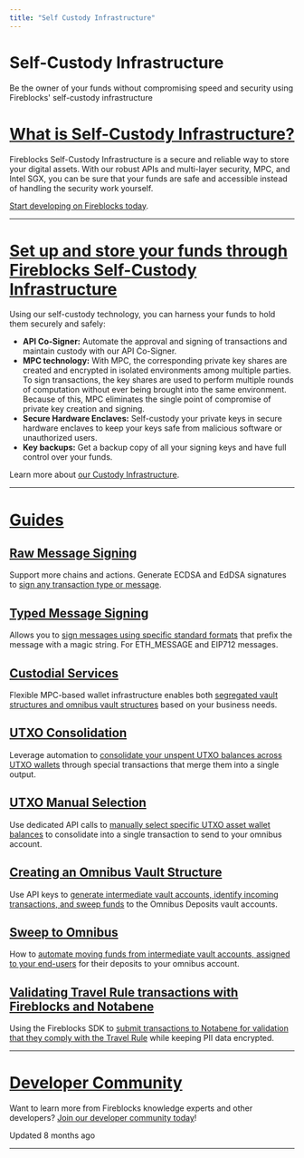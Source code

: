```yaml
---
title: "Self Custody Infrastructure"
---
```

  
  # Self-Custody Infrastructure

Be the owner of your funds without compromising speed and security using Fireblocks' self-custody infrastructure

# [What is Self-Custody Infrastructure?](#what-is-self-custody-infrastructure)

Fireblocks Self-Custody Infrastructure is a secure and reliable way to store your digital assets. With our robust APIs and multi-layer security, MPC, and Intel SGX, you can be sure that your funds are safe and accessible instead of handling the security work yourself.

[Start developing on Fireblocks today](https://www.fireblocks.com/developer-sandbox-sign-up/?gl=1*19mlzew*_ga*MTY4ODc5Mjc3Ni%5B%E2%80%A6%5D_ga_D39L1D2ZX2*MTY4Nzg2MTQwOS4xNi4xLjE2ODc4Njc3OTMuMjcuMC4w).

* * *

# [Set up and store your funds through Fireblocks Self-Custody Infrastructure](#set-up-and-store-your-funds-through-fireblocks-self-custody-infrastructure)

Using our self-custody technology, you can harness your funds to hold them securely and safely:

*   **API Co-Signer:** Automate the approval and signing of transactions and maintain custody with our API Co-Signer.
*   **MPC technology:** With MPC, the corresponding private key shares are created and encrypted in isolated environments among multiple parties. To sign transactions, the key shares are used to perform multiple rounds of computation without ever being brought into the same environment. Because of this, MPC eliminates the single point of compromise of private key creation and signing.
*   **Secure Hardware Enclaves:** Self-custody your private keys in secure hardware enclaves to keep your keys safe from malicious software or unauthorized users.
*   **Key backups:** Get a backup copy of all your signing keys and have full control over your funds.

Learn more about [our Custody Infrastructure](https://www.fireblocks.com/digital-asset-custody/).

* * *

# [Guides](#guides)
## [Raw Message Signing](#raw-message-signing)

Support more chains and actions. Generate ECDSA and EdDSA signatures to [sign any transaction type or message](/docs/raw-message-signing).

## [Typed Message Signing](#typed-message-signing)

Allows you to [sign messages using specific standard formats](/docs/typed-message-signing) that prefix the message with a magic string. For ETH\_MESSAGE and EIP712 messages.

## [Custodial Services](#custodial-services)

Flexible MPC-based wallet infrastructure enables both [segregated vault structures and omnibus vault structures](/docs/custodial-services) based on your business needs.

## [UTXO Consolidation](#utxo-consolidation)

Leverage automation to [consolidate your unspent UTXO balances across UTXO wallets](/docs/utxo-consolidation) through special transactions that merge them into a single output.

## [UTXO Manual Selection](#utxo-manual-selection)

Use dedicated API calls to [manually select specific UTXO asset wallet balances](/docs/utxo-manual-selection) to consolidate into a single transaction to send to your omnibus account.

## [Creating an Omnibus Vault Structure](#creating-an-omnibus-vault-structure)

Use API keys to [generate intermediate vault accounts, identify incoming transactions, and sweep funds](/docs/creating-an-omnibus-vault-structure) to the Omnibus Deposits vault accounts.

## [Sweep to Omnibus](#sweep-to-omnibus)

How to [automate moving funds from intermediate vault accounts, assigned to your end-users](/docs/sweep-to-omnibus) for their deposits to your omnibus account.

## [Validating Travel Rule transactions with Fireblocks and Notabene](#validating-travel-rule-transactions-with-fireblocks-and-notabene)

Using the Fireblocks SDK to [submit transactions to Notabene for validation that they comply with the Travel Rule](/docs/validating-travel-rule-transactions-with-fireblocks-and-notabene) while keeping PII data encrypted.

* * *

# [Developer Community](#developer-community)

Want to learn more from Fireblocks knowledge experts and other developers? [Join our developer community today](https://community.fireblocks.com/)!

Updated 8 months ago

* * *